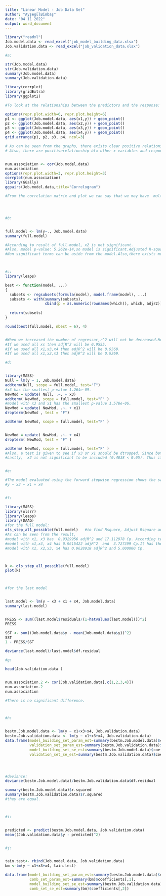 ---
title: "Linear Model - Job Data Set"
author: "AyşegülBinbaş"
date: "04 11 2022"
output: word_document
---



```{r}


library("readxl")
Job.model.data <- read_excel("job_model_building_data.xlsx")
Job.validation.data <- read_excel("job_validation_data.xlsx")

#a:

str(Job.model.data)
str(Job.validation.data)
summary(Job.model.data)
summary(Job.validation.data)

library(corrplot)
library(gridExtra)
library(ggplot2)

#To look at the relationships between the predictors and the response:

options(repr.plot.width=6, repr.plot.height=6)
p1 <- ggplot(Job.model.data, aes(x1,y)) + geom_point()
p2 <- ggplot(Job.model.data, aes(x2,y)) + geom_point()
p3 <- ggplot(Job.model.data, aes(x3,y)) + geom_point()
p4 <- ggplot(Job.model.data, aes(x4,y)) + geom_point()
grid.arrange(p1, p2, p3, p4, ncol=3)

# As can be seen from the graphs, there exists clear positive relationship between x4 and y,also x3 and y.
# Also, there are positiverelationship btw other x variables and response,but not so clear.


num.association <- cor(Job.model.data)
num.association
options(repr.plot.width=3, repr.plot.height=3)
corrplot(num.association)
library(GGally)
ggpairs(Job.model.data,title="Correlogram")

#From the correlation matrix and plot we can say that we may have  multicollinearity problem.




#b:


full.model <- lm(y~., Job.model.data)
summary(full.model)

#According to result of full.model, x2 is not significant.
#Also, model p-value: 5.262e-14,so model is significant.Adjusted R-squared is equal to 0.9555.
#Non significant terms can be aside from the model.Also,there exists multicollinearty to solve this problem,we can chose some of them among variables.



#c:
library(leaps)

best <- function(model, ...) 
{
  subsets <- regsubsets(formula(model), model.frame(model), ...)
  subsets <- with(summary(subsets),
                  cbind(p = as.numeric(rownames(which)), which, adjr2))
  
  return(subsets)
}  

round(best(full.model, nbest = 6), 4)


#When we increased the number of regressor,r^2 will not be decreased.Hence, adj-r^2 is used.
#If we used all xs then adjR^2 will be 0.9555.
#If we used all x1,x3,x4 then adjR^2 will be 0.9560.
#If we used all x1,x2,x3 then adjR^2 will be 0.9269.

#d:


library(MASS)
Null = lm(y ~ 1, Job.model.data)
addterm(Null, scope = full.model, test="F")
#x3 has the smallest p-value 1.264e-09.
NewMod = update( Null, .~. + x3)
addterm( NewMod, scope = full.model, test="F" )
#model with x3 and x1 has the smallest p-value 1.578e-06.
NewMod = update( NewMod, .~. + x1)
dropterm(NewMod , test = "F")

addterm( NewMod, scope = full.model, test="F" )


NewMod = update( NewMod, .~. + x4)
dropterm( NewMod, test = "F" )

addterm( NewMod, scope = full.model, test="F" )
#Also, a test is given to see if x3 or x1 should be dtropped. Since both of their p-value > 0.10, they are both retained.
#Lastly,  x2 is not significant to be included (0.4038 < 0.05). Thus it is removed from the model.


#e:

#The model evaluated using the forward stepwise regression shows the same result with c part.
#y ~ x3 + x1 + x4


#f:

library(MASS)
library(olsrr)
library(leaps)
library(DAAG)
#for the full model:
ols_step_all_possible(full.model)   #to find Rsquare, Adjust Rsquare and Mallow' Cp 
#As can be seen from the result,
#model with x1, x3 has  0.9329956 adjR^2 and 17.112978 Cp. According to cp criteria,it is not significant.
#model with x1,x3, x4 has 0.9615422 adjR^2  and  3.727399 Cp.It has the smallest Cp value.
#model with x1, x2,x3, x4 has 0.9628918 adjR^2 and 5.000000 Cp.



k <- ols_step_all_possible(full.model)
plot(k)



#for the last model


last.model <- lm(y ~ x3 + x1 + x4, Job.model.data)
summary(last.model)


PRESS <- sum((last.model$residuals/(1-hatvalues(last.model)))^2)
PRESS

SST <- sum((Job.model.data$y - mean(Job.model.data$y))^2)
SST
1 - PRESS/SST

deviance(last.model)/last.model$df.residual

#g:

head(Job.validation.data )


num.association.2 <- cor(Job.validation.data[,c(1,2,3,4)])
num.association.2
num.association

#There is no significant difference.



#h:


bestm.Job.model.data <- lm(y ~ x1+x3+x4, Job.validation.data)
bestm.Job.validation.data <- lm(y ~ x1+x3+x4, Job.validation.data)
data.frame(model_building_set_param_est=summary(bestm.Job.model.data)$coefficients[,1],
           validation_set_param_est=summary(bestm.Job.validation.data)$coefficients[,1],
           model_building_set_se_est=summary(bestm.Job.model.data)$coefficients[,2],
           validation_set_se_est=summary(bestm.Job.validation.data)$coefficients[,2])




#deviance:
deviance(bestm.Job.model.data)/bestm.Job.validation.data$df.residual

summary(bestm.Job.model.data)$r.squared
summary(bestm.Job.validation.data)$r.squared
#they are equal.



#i:


predicted <- predict(bestm.Job.model.data, Job.validation.data)
mean((Job.validation.data$y - predicted)^2)


#j:


tain.test<- rbind(Job.model.data, Job.validation.data)
bm <-lm(y ~ x1+x3+x4, tain.test)

data.frame(model_building_set_param_est=summary(bestm.Job.model.data)$coefficients[,1],
           comb_set_param_est=summary(bm)$coefficients[,1],
           model_building_set_se_est=summary(bestm.Job.validation.data)$coefficients[,2],
           comb_set_se_est=summary(bm)$coefficients[,2])







```

